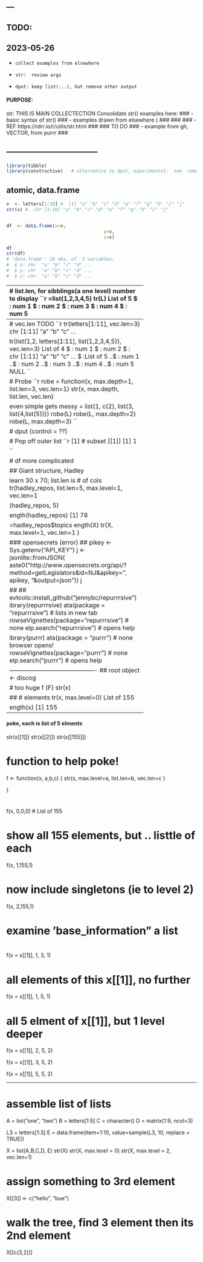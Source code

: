 ---
---
##  TODO: 
##    2023-05-26
-     collect examples from elsewhere
-     str:  review args
-     dput: keep list(...), but remove other output

####	PURPOSE:
str:  THIS IS MAIN COLLECTECTION
Consolidate str() examples here:
###		-	basic syntax of str()
###		- examples drawn from elsewhere (
###
###
###		- REF https://rdrr.io/r/utils/str.html
###
###		TO DO
###		-	example from gh, VECTOR, from purrr
###

##		-----------------------------------
```r
library(tibble)
library(constructive)   # alternative to dput, experimental:  see  remotes::install_github("cynkra/constructive")
```

##	atomic, data.frame

```r
v  <- letters[1:10] #  [1] "a" "b" "c" "d" "e" "f" "g" "h" "i" "j"
str(v) #  chr [1:10] "a" "b" "c" "d" "e" "f" "g" "h" "i" "j"


df  <- data.frame(x=v,
									y=v,
									z=v)

df
str(df)
# 'data.frame':	10 obs. of  3 variables:
#  $ x: chr  "a" "b" "c" "d" ...
#  $ y: chr  "a" "b" "c" "d" ...
#  $ z: chr  "a" "b" "c" "d" ...
```
 -------------------------------------------------- 
##  list.len, for sibblings(a one level) number to display
```r
L=list(1,2,3,4,5)
str(L)
# List of 5
#  $ : num 1
#  $ : num 2
#  $ : num 3
#  $ : num 4
#  $ : num 5

str(L, list.len=2)
#  $ : num 1
# List of 5
#  $ : num 2
#   [list output truncated]
```
 -------------------------------------------------- 
##  vec.len TODO
```r
str(letters[1:11], vec.len=3)
#  chr [1:11] "a" "b" "c" ...

str(list(1,2,   letters[1:11], list(1,2,3,4,5)), vec.len=3)
# List of 4
#  $ : num 1
#  $ : num 2
#  $ : chr [1:11] "a" "b" "c" ...
#  $ :List of 5
#   ..$ : num 1
#   ..$ : num 2
#   ..$ : num 3
#   ..$ : num 4
#   ..$ : num 5
# NULL
```

##  Probe
```r
probe = function(x, max.depth=1, list.len=3, vec.len=1) str(x, max.depth, list.len, vec.len)

#   even simple gets messy
L = list(1, c(2), list(3, list(4,list(5))))
probe(L)
probe(L, max.depth=2)
probe(L, max.depth=3)
```

##  dput (control = ??)

##  Pop off outer list
```r
L[1]  # subset
# [[1]]
# [1] 1
# 
dput(L[1])   # get suppress line2 , 3?
# list(1)
# [[1]]
# [1] 1
# 
# 
# 
## easier way to see effect of [[]]
dput(L[[1]], control=NULL)  # remove line 2
# 1
# [1] 1
# 
# 
# 
dput(as.data.frame(L[[1]]))
# structure(list(`L[[1]]` = 1), row.names = c(NA, -1L), class = "data.frame")
#   L[[1]]
# 1      1
dput(tibble(L[[1]]))
# structure(list(`L[[1]]` = 1), class = c("tbl_df", "tbl", "data.frame"
# ), row.names = c(NA, -1L))
# # A tibble: 1 × 1
#   `L[[1]]`
#      <dbl>
# 1        1

```




##	df more complicated



###	Giant structure, Hadley
{
hadley_repos <- jsonlite::fromJSON("https://api.github.com/users/hadley/repos")
hadley_repos


#	learn 30 x 70; list.len is # of cols
str(hadley_repos, 
		list.len=5,
		max.level=1, 
		vec.len=1      
)

f(hadley_repos, 5)

length(hadley_repos)
# [1] 78
#
str(hadley_repos, 
		list.len=78,
		max.level=1, 
		vec.len=0      
)

X=hadley_repos$topics
length(X)
str(X,
		max.level=1,
		vec.len=1
		)


#### opensecrets (error)
###
apikey  <- Sys.getenv("API_KEY")
nj  <- jsonlite::fromJSON( 
paste0("http://www.opensecrets.org/api/?method=getLegislators&id=NJ&apikey=", 
       apikey, "&output=json"))
nj


###
###
devtools::install_github("jennybc/repurrrsive")
library(repurrrsive)
data(package = "repurrrsive") # lists in new tab
browseVignettes(package="repurrrsive") # none
help.search("repurrrsive") # opens help

library(purrr)
data(package = "purrr") # none
# browser opens!
browseVignettes(package="purrr") # none
help.search("purrr") # opens help

#	-------------------------------------------
###	root object
x  <- discog

## too huge
if (F) str(x)

###	# elements
str(x, max.level=0)
# List of 155

length(x)
# [1] 155
#
#
-------------------------------------------
####	poke, each is list of 5 elments
str(x[[1]])
str(x[[2]])
str(x[[155]])


#	function to help poke!
f  <- function(x, a,b,c) {
	str(x, 
			max.level=a,
			list.len=b, 
			vec.len=c
	)

}

#	
f(x, 0,0,0)
# List of 155


#	show all 155 elements, but .. listtle of each
f(x, 1,155,1)


# now include singletons (ie to level 2)
f(x, 2,155,1)


# examine 'base_information"  a list
#
f(x = x[[1]], 1, 3, 1)

#	all elements of this x[[1]], no further
f(x = x[[1]], 1, 5, 1)


#	all 5 elment of x[[1]], but 1 level deeper
f(x = x[[1]], 2, 5, 2)


f(x = x[[1]], 3, 5, 2)

f(x = x[[1]], 5, 5, 2)

-------------------------------------------


#	assemble list of lists
A = list("one", "two")
B = letters[1:5]
C = character()
D = matrix(1:9, ncol=3)

L3 = letters[1:3]
E = data.frame(item=1:10, value=sample(L3, 10, replace = TRUE))

X = list(A,B,C,D, E)
str(X)
str(X, max.level = 0)
str(X, max.level = 2, vec.len=1)

# assign something to 3rd element
X[[3]]  <- c("hello", "bue")

#	walk the tree, find 3 element then its 2nd element
X[[c(3,2)]]


